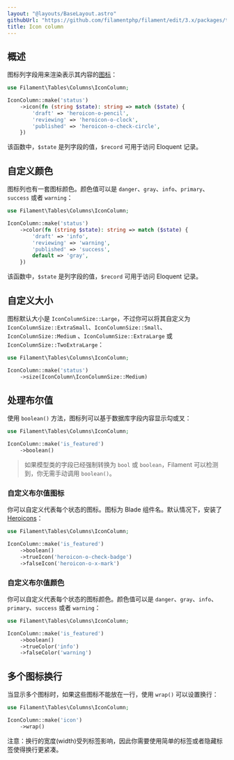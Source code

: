 ```yaml
---
layout: "@layouts/BaseLayout.astro"
githubUrl: "https://github.com/filamentphp/filament/edit/3.x/packages/tables/docs/03-columns/03-icon.md"
title: Icon column
---
```


## 概述

图标列字段用来渲染表示其内容的[图标](https://blade-ui-kit.com/blade-icons?set=1#search)：

```php
use Filament\Tables\Columns\IconColumn;

IconColumn::make('status')
    ->icon(fn (string $state): string => match ($state) {
        'draft' => 'heroicon-o-pencil',
        'reviewing' => 'heroicon-o-clock',
        'published' => 'heroicon-o-check-circle',
    })
```

该函数中，`$state` 是列字段的值，`$record` 可用于访问 Eloquent 记录。

<AutoScreenshot name="tables/columns/icon/simple" alt="Icon column" version="3.x" />

## 自定义颜色

图标列也有一套图标颜色。颜色值可以是 `danger`、`gray`、`info`、`primary`、`success` 或者 `warning`：

```php
use Filament\Tables\Columns\IconColumn;

IconColumn::make('status')
    ->color(fn (string $state): string => match ($state) {
        'draft' => 'info',
        'reviewing' => 'warning',
        'published' => 'success',
        default => 'gray',
    })
```

该函数中，`$state` 是列字段的值，`$record` 可用于访问 Eloquent 记录。

<AutoScreenshot name="tables/columns/icon/color" alt="Icon column with color" version="3.x" />

## 自定义大小

图标默认大小是 `IconColumnSize::Large`，不过你可以将其自定义为 `IconColumnSize::ExtraSmall`、`IconColumnSize::Small`、`IconColumnSize::Medium` 、`IconColumnSize::ExtraLarge` 或 `IconColumnSize::TwoExtraLarge`：

```php
use Filament\Tables\Columns\IconColumn;

IconColumn::make('status')
    ->size(IconColumn\IconColumnSize::Medium)
```

<AutoScreenshot name="tables/columns/icon/medium" alt="Medium-sized icon column" version="3.x" />

## 处理布尔值

使用 `boolean()` 方法，图标列可以基于数据库字段内容显示勾或叉：

```php
use Filament\Tables\Columns\IconColumn;

IconColumn::make('is_featured')
    ->boolean()
```

> 如果模型类的字段已经强制转换为 `bool` 或 `boolean`，Filament 可以检测到，你无需手动调用 `boolean()`。

<AutoScreenshot name="tables/columns/icon/boolean" alt="Icon column to display a boolean" version="3.x" />

### 自定义布尔值图标

你可以自定义代表每个状态的图标。图标为 Blade 组件名。默认情况下，安装了 [Heroicons](https://heroicons.com)：

```php
use Filament\Tables\Columns\IconColumn;

IconColumn::make('is_featured')
    ->boolean()
    ->trueIcon('heroicon-o-check-badge')
    ->falseIcon('heroicon-o-x-mark')
```

<AutoScreenshot name="tables/columns/icon/boolean-icon" alt="Icon column to display a boolean with custom icons" version="3.x" />

### 自定义布尔值颜色

你可以自定义代表每个状态的图标颜色。颜色值可以是 `danger`、`gray`、`info`、`primary`、`success` 或者 `warning`：

```php
use Filament\Tables\Columns\IconColumn;

IconColumn::make('is_featured')
    ->boolean()
    ->trueColor('info')
    ->falseColor('warning')
```

<AutoScreenshot name="tables/columns/icon/boolean-color" alt="Icon column to display a boolean with custom colors" version="3.x" />

## 多个图标换行

当显示多个图标时，如果这些图标不能放在一行，使用 `wrap()` 可以设置换行：

```php
use Filament\Tables\Columns\IconColumn;

IconColumn::make('icon')
    ->wrap()
```

注意：换行的宽度(width)受列标签影响，因此你需要使用简单的标签或者隐藏标签使得换行更紧凑。
